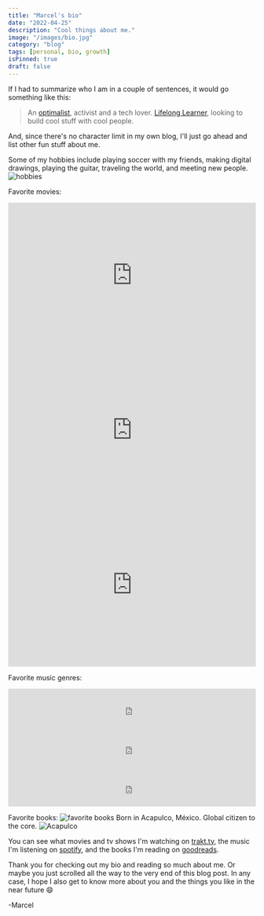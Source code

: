 ```yaml
---
title: "Marcel's bio"
date: "2022-04-25"
description: "Cool things about me."
image: "/images/bio.jpg"
category: "blog"
tags: [personal, bio, growth]
isPinned: true
draft: false
---
```


If I had to summarize who I am in a couple of sentences, it would go something like this:

> An <a href="https://en.wikipedia.org/wiki/Optimism#Optimalism" target="_blank">optimalist</a>, activist and a tech lover. <a href="https://en.wikipedia.org/wiki/Lifelong_learning" target="_blank">Lifelong Learner</a>, looking to build cool stuff with cool people.

And, since there's no character limit in my own blog, I'll just go ahead and list other fun stuff about me.

Some of my hobbies include playing soccer with my friends, making digital drawings, playing the guitar, traveling the world, and meeting new people.
![hobbies](/images/hobbies.gif)

Favorite movies:

<iframe
  width="100%"
  height="315"
  src="https://www.youtube-nocookie.com/embed/wxN1T1uxQ2g?controls=0"
  title="YouTube video player"
  frameborder="0"
  allow="accelerometer; autoplay; clipboard-write; encrypted-media; gyroscope; picture-in-picture"
  allowfullscreen
></iframe>

<iframe
  width="100%"
  height="315"
  src="https://www.youtube-nocookie.com/embed/1IUX0Qy-IDM?controls=0"
  title="YouTube video player"
  frameborder="0"
  allow="accelerometer; autoplay; clipboard-write; encrypted-media; gyroscope; picture-in-picture"
  allowfullscreen
></iframe>

<iframe
  width="100%"
  height="315"
  src="https://www.youtube-nocookie.com/embed/Ds3QxZt9mXg?controls=0"
  title="YouTube video player"
  frameborder="0"
  allow="accelerometer; autoplay; clipboard-write; encrypted-media; gyroscope; picture-in-picture"
  allowfullscreen
></iframe>

Favorite music genres:

<iframe
  style="border-radius:0px"
  src="https://open.spotify.com/embed/playlist/2chkIBpDgwkNgmkB1Viavs?utm_source=generator"
  width="100%"
  height="80"
  frameBorder="0"
  allowfullscreen=""
  allow="autoplay; clipboard-write; encrypted-media; fullscreen; picture-in-picture"
></iframe>

<iframe
  style="border-radius:0px"
  src="https://open.spotify.com/embed/playlist/5oZMnQNApteFlWDTo0xrtb?utm_source=generator"
  width="100%"
  height="80"
  frameBorder="0"
  allowfullscreen=""
  allow="autoplay; clipboard-write; encrypted-media; fullscreen; picture-in-picture"
></iframe>

<iframe
  style="border-radius:0px"
  src="https://open.spotify.com/embed/playlist/2UmyDZbUjnhE6tuhf8e9Wa?utm_source=generator"
  width="100%"
  height="80"
  frameBorder="0"
  allowfullscreen=""
  allow="autoplay; clipboard-write; encrypted-media; fullscreen; picture-in-picture"
></iframe>

Favorite books:
![favorite books](/images/favBooks.webp)
Born in Acapulco, México. Global citizen to the core.
![Acapulco](/images/Acapulco.wepb)

You can see what movies and tv shows I'm watching on <a href="https://trakt.tv/users/marcelrg" target="_blank">trakt.tv</a>, the music I'm listening on <a href="https://open.spotify.com/user/pepep%C3%A9rez69?si=e8cb1024a8434436" target="_blank">spotify</a>, and the books I'm reading on <a href="https://www.goodreads.com/user/show/156692526-marcel-rodriguez" target="_blank">goodreads</a>.

Thank you for checking out my bio and reading so much about me. Or maybe you just scrolled all the way to the very end of this blog post. In any case, I hope I also get to know more about you and the things you like in the near future 😄

-Marcel

